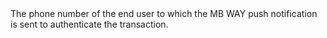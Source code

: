   

  
<ResponseField name="Phone" type="string" default="">  
<FormatCountryCodeWithoutPlusSymbolFollowedByHashSymbolFollowedByTheNumberOnlyNumericCharactersAndHashSymbol />    
The phone number of the end user to which the MB WAY push notification is sent to authenticate the transaction.   

<Expandable title="properties">  

</Expandable> 
</ResponseField>